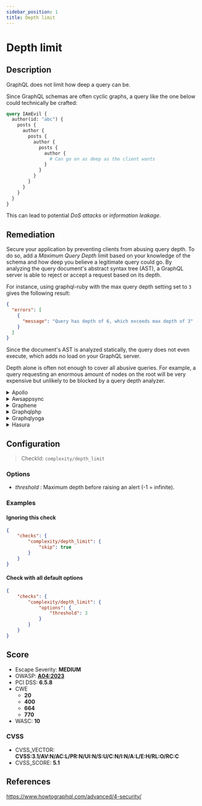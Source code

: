 ```yaml
---
sidebar_position: 1
title: Depth limit
---
```


# Depth limit

## Description

GraphQL does not limit how deep a query can be.

Since GraphQL schemas are often cyclic graphs, a query like the one below could technically be crafted:

```graphql
query IAmEvil {
  author(id: "abc") {
    posts {
      author {
        posts {
          author {
            posts {
              author {
                # Can go on as deep as the client wants
              }
            }
          }
        }
      }
    }
  }
}
```

This can lead to potential *DoS attacks* or *information leakage*.

## Remediation

Secure your application by preventing clients from abusing query depth.
To do so, add a *Maximum Query Depth* limit based on your knowledge of the schema and how deep you believe a legitimate query could go.
By analyzing the query document's abstract syntax tree (AST), a GraphQL server is able to reject or accept a request based on its depth.

For instance, using graphql-ruby with the max query depth setting set to `3` gives the following result:

```json
{
  "errors": [
    {
      "message": "Query has depth of 6, which exceeds max depth of 3"
    }
  ]
}
```

Since the document's AST is analyzed statically, the query does not even execute, which adds no load on your GraphQL server.

Depth alone is often not enough to cover all abusive queries. For example, a query requesting an enormous amount of nodes on the root will be very expensive but unlikely to be blocked by a query depth analyzer.


<details>
    <summary>Apollo</summary>

Install our open source package [GraphQL Armor](https://escape.tech/graphql-armor/docs/getting-started) for Apollo.

Source: <https://escape.tech/blog/9-graphql-security-best-practices/>.


</details>

<details>
    <summary>Awsappsync</summary>

For now, AppSync does not allow out-of-the-box query depth limit configuration.

This can however be bypassed by implementing depth limit using Velocity Template Language VTL in Escape's Resolver.
Below is an example of using the Matches regex to determine the length of selectionSetList.
This example enforces a depth limit of 3 and can be added inside of an AppSync resolver function.
```
#set($selectionSetList = $ctx.info.selectionSetList)

#foreach ($item in $selectionSetList)
  #if($item.matches(".*/.*/./."))
    $util.error("Error: Queries with more than 3 levels found. At level - $item")
  #end
#end
#return($ctx.prev.result)
```
Source: https://robertbulmer.medium.com/aws-appsync-rate-and-max-depth-limiting-c536e5ba43d6.


</details>

<details>
    <summary>Graphene</summary>

With `graphene-django`, it is possible to implement a custom GraphQL backend to limit query complexity, such as this one:
[graphene-django query cost analysis / complexity limits](https://gist.github.com/thibaudlabat/7b86f1a4da34eccfbfa524ca7359e87c).


</details>

<details>
    <summary>Graphqlphp</summary>

```php
use GraphQL\GraphQL;
use GraphQL\Validator\Rules\QueryDepth;
use GraphQL\Validator\DocumentValidator;

$rule = new QueryDepth($maxDepth = 10);
DocumentValidator::addRule($rule);

GraphQL::executeQuery(/*...*/);
```

Source: https://github.com/webonyx/graphql-php/blob/master/docs/security.md#limiting-query-depth.


</details>

<details>
    <summary>Graphqlyoga</summary>

Install our open source package [GraphQL Armor](https://escape.tech/graphql-armor/docs/getting-started) for Yoga.

You can also use the standalone [envelop plugin](https://www.npmjs.com/package/@escape.tech/graphql-armor-max-depth).


</details>

<details>
    <summary>Hasura</summary>

Hasura allows for manual query depth limit configuration directly in the security settings:
- Go to Project Console > Security Settings > API Limits.
- Click on "Global".
- Set a depth limit (e.g., 3).


</details>

## Configuration

> CheckId: `complexity/depth_limit`

### Options

- *threshold* : Maximum depth before raising an alert (-1 = infinite).



### Examples


#### Ignoring this check

```json
{
    "checks": {
        "complexity/depth_limit": {
            "skip": true
        }
    }
}
```


#### Check with all default options

```json
{
    "checks": {
        "complexity/depth_limit": {
            "options": {
                "threshold": 3
            }
        }
    }
}
```




## Score

- Escape Severity: **<span className="medium-severity">MEDIUM</span>**
- OWASP: **[A04:2023](https://github.com/OWASP/API-Security/blob/master/editions/2023/en/0xa4-unrestricted-resource-consumption.md)**
- PCI DSS: **6.5.8**
- CWE
  - **20**
  - **400**
  - **664**
  - **770**
- WASC: **10**



### CVSS

- CVSS_VECTOR: **CVSS:3.1/AV:N/AC:L/PR:N/UI:N/S:U/C:N/I:N/A:L/E:H/RL:O/RC:C**
- CVSS_SCORE: **5.1**

## References

https://www.howtographql.com/advanced/4-security/
